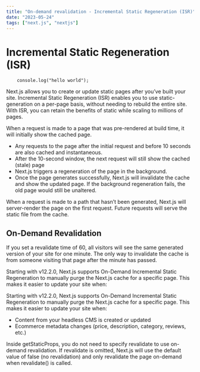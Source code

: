 ```yaml
---
title: "On-demand revalidation - Incremental Static Regeneration (ISR)"
date: "2023-05-24"
tags: ["next.js", "nextjs"]
---
```


# Incremental Static Regeneration (ISR)

```
    console.log("hello world");
```

Next.js allows you to create or update static pages after you’ve built your site. Incremental Static Regeneration (ISR) enables you to use static-generation on a per-page basis, without needing to rebuild the entire site. With ISR, you can retain the benefits of static while scaling to millions of pages.

When a request is made to a page that was pre-rendered at build time, it will initially show the cached page.

- Any requests to the page after the initial request and before 10 seconds are also cached and instantaneous.
- After the 10-second window, the next request will still show the cached (stale) page
- Next.js triggers a regeneration of the page in the background.
- Once the page generates successfully, Next.js will invalidate the cache and show the updated page. If the background regeneration fails, the old page would still be unaltered.

When a request is made to a path that hasn’t been generated, Next.js will server-render the page on the first request. Future requests will serve the static file from the cache.

## On-Demand Revalidation

If you set a revalidate time of 60, all visitors will see the same generated version of your site for one minute. The only way to invalidate the cache is from someone visiting that page after the minute has passed.

Starting with v12.2.0, Next.js supports On-Demand Incremental Static Regeneration to manually purge the Next.js cache for a specific page. This makes it easier to update your site when:

Starting with v12.2.0, Next.js supports On-Demand Incremental Static Regeneration to manually purge the Next.js cache for a specific page. This makes it easier to update your site when:

- Content from your headless CMS is created or updated
- Ecommerce metadata changes (price, description, category, reviews, etc.)

Inside getStaticProps, you do not need to specify revalidate to use on-demand revalidation. If revalidate is omitted, Next.js will use the default value of false (no revalidation) and only revalidate the page on-demand when revalidate() is called.
